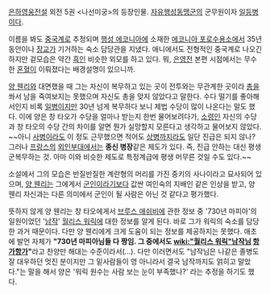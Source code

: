 [[은하영웅전설]] 외전 5권 <나선미궁>의 등장인물. [[자유행성동맹군]]의 군무원이자 [[일등병]]이다.

이름을 봐도 [[중국]]계로 추정되며 [[행성 에코니아]]에 소재한 [[에코니아 포로수용소]]에서 35년 동안이나 [[장교]]가 기거하는 숙소 담당관을 지냈다. 애니에서도 전형적인 중국계로 나오긴 하지만 겉모습은 약간 [[흑인]] 비슷한 외모를 하고 있다. 뭐, [[은영전]] 본편 시점에서는 무수한 [[혼혈]]이 이뤄졌다는 배경설명이 있으니까.

[[양 웬리]]와 대면했을 때 그는 자신이 복무하고 있는 곳이 전투와는 무관계한 곳이라 [[총]]을 쏴서 남을 죽여보지는 못했으며 자신도 총을 맞지 않았다고 말한다. 수다 떨기를 좋아해서인지 비록 [[일병]]이지만 30년 넘게 복무하다 보니 제법 수당이 많이 나온다는 말도 했다. 이에 양은 창 타오가 수당을 얼마나 받는지 한번 물어보려다가, [[소령]]인 자신의 수당과 창 타오의 수당 간의 차이를 알면 뭔가 실망할지 모른다고 생각하고 물어보지 않았다. ~~아니 [[사병]]이라도 이 정도 근무했으면 적어도 [[상병]]까지라도 일단 진급은 되지 않나? 그러나 [[프랑스]]의 [[외인부대]]에서는 '''종신 병장'''같은 제도가 있다. 즉, 진급 안하는 대신 평생 군복무하는 것. 아마 이와 비슷한 제도로 특정계급에 평생 머무른 것일 수도 있다.~~

소설에서 그의 모습은 반질반질한 계란형의 머리를 가진 중키의 사나이라고 묘사되어 있으며, [[양 웬리]]는 그에게서 [[군인]]이라기보다 값싼 여인숙의 지배인 같은 인상을 받고, 양 웬리 자신과는 다른 의미에서 군인이 될 사람은 아닌 것 같다고 평가했다.

뜻하지 않게 양 웬리는 창 타오에게서 [[브루스 애쉬비]]에 관한 정보 중 '730년 마피아'의 일원이었던 '[[남작]]' [[월리스 워릭]]에 대한 정보를 알게 된다. 바로 그가 워릭의 숙소를 담당한 과거 때문이다. 다만 양 웬리에게 크게 도움이 되는 정보를 제공하지는 못했다. 애초에 발언 자체가 '''"730년 마피아님들 다 짱임. 그 중에서도 [[wiki:"월리스 워릭"남작님]] [[항가항가]]"'''라고 찬양만 해대는 수준이라서(…). 다만 이러면서도 "남작님은 나같은 졸병도 잘 대우하던 멋진 분이지만 그 밑사람들이 영 아니라서 결국 남작까지도 얽히고 말았다."는 말을 해서 양은 '워릭 원수는 사람 보는 눈이 부족했나?' 라는 추정을 하기도 했다.
